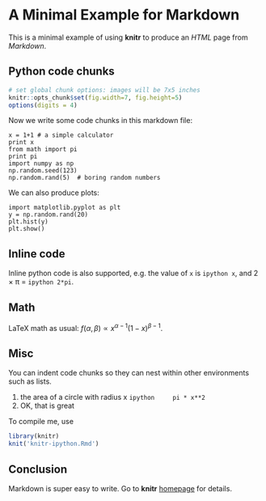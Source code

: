 # A Minimal Example for Markdown

This is a minimal example of using **knitr** to produce an _HTML_ page from _Markdown_.

## Python code chunks

```r
# set global chunk options: images will be 7x5 inches
knitr::opts_chunk$set(fig.width=7, fig.height=5)
options(digits = 4)
```

Now we write some code chunks in this markdown file:

```ipython
x = 1+1 # a simple calculator
print x
from math import pi
print pi
import numpy as np
np.random.seed(123)
np.random.rand(5)  # boring random numbers
```

We can also produce plots:

```ipython
import matplotlib.pyplot as plt
y = np.random.rand(20)
plt.hist(y)
plt.show()
```

## Inline code

Inline python code is also supported, e.g. the value of `x` is `ipython x`, and 2 &times; &pi;
= `ipython 2*pi`.

## Math

LaTeX math as usual: $f(\alpha, \beta) \propto x^{\alpha-1}(1-x)^{\beta-1}$.

## Misc

You can indent code chunks so they can nest within other environments such as lists.

1. the area of a circle with radius x
    ```ipython
    pi * x**2
    ```
2. OK, that is great

To compile me, use

```r
library(knitr)
knit('knitr-ipython.Rmd')
```

## Conclusion

Markdown is super easy to write. Go to **knitr** [homepage](http://yihui.name/knitr) for details.
